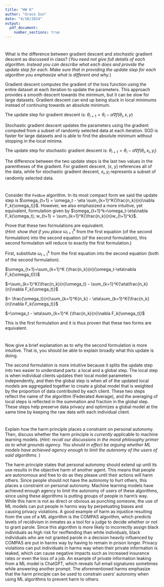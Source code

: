 ```yaml
---
title: "HW 6"
author: "Grace Sun"
date: "4/10/2024"
output: 
  pdf_document:
    number_sections: true
---
```


# 

What is the difference between gradient descent and *stochastic* gradient descent as discussed in class? (*You need not give full details of each algorithm. Instead you can describe what each does and provide the update step for each. Make sure that in providing the update step for each algorithm you emphasize what is different and why.*)

Gradient descent computes the gradient of the loss function using the entire dataset at each iteration to update the parameters. This approach provides a smooth descent towards the minimum, but it can be slow for large datasets. Gradient descent can end up being stuck in local minimums instead of continuing towards an absolute minimum.

The update step for gradient descent is: $\theta_{i+1}=\theta_i-\alpha \nabla f(\theta_i, x, y)$

Stochastic gradient descent updates the parameters using the gradient computed from a subset of randomly selected data at each iteration. SGD is faster for large datasets and is able to find the absolute minimum without stopping in the local minima.

The update step for stochastic gradient descent is: $\theta_{i+1}=\theta_i-\alpha \nabla f(\theta_i, x_i, y_i)$

The difference between the two update steps is the last two values in the parentheses of the gradient. For gradient descent, (x, y) references all of the data, while for stochastic gradient descent, $x_i, y_i$ represents a subset of randomly selected data.

# 

Consider the `FedAve` algorithm. In its most compact form we said the update step is $\omega_{t+1} = \omega_t - \eta \sum_{k=1}^K{\frac{n_k}{n}\nabla F_k(\omega_t)}$. However, we also emphasized a more intuitive, yet equivalent, formulation given by $\omega_{t+1}^k=\omega_t-\eta\nabla F_k(\omega_t); w_{t+1} = \sum_{k=1}^K{\frac{n_k}{n}w_{t+1}^k}$.

Prove that these two formulations are equivalent.\
(*Hint: show that if you place* $\omega_{t+1}^k$ from the first equation (of the second formulation) into the second equation (of the second formulation), this second formulation will reduce to exactly the first formulation.)

First, substitute $\omega_{t+1}^k$ from the first equation into the second equation (both of the second formulation).

$\omega_{t+1}=\sum_{k=1}^K {\frac{n_k}{n}(\omega_t-\eta\nabla F_k(\omega_t))}$

$=\sum_{k=1}^K{\frac{n_k}{n}\omega_t} - \sum_{k=1}^K{\eta\frac{n_k}{n}\nabla F_k(\omega_t)}$

$= \frac{\omega_t}{n}\sum_{k=1}^K{n_k} - \eta\sum_{k=1}^K{\frac{n_k}{n}\nabla F_k(\omega_t)}$

$=\omega_t - \eta\sum_{k=1}^K {\frac{n_k}{n}\nabla F_k(\omega_t)}$

This is the first formulation and it is thus proven that these two forms are equivalent.

# 

Now give a brief explanation as to why the second formulation is more intuitive. That is, you should be able to explain broadly what this update is doing.

The second formulation is more intuitive because it splits the update step into two easier to understand parts: a local and a global step. The local step is when individual clients updates their local model parameters independently, and then the global step is when all of the updated local models are aggregated together to create a global model that is weighted by the proportion of data contributed by each client. These two steps reflect the name of the algorithm (Federated Average), and the averaging of local steps is reflected in the summation and fraction in the global step. These steps help preserve data privacy and optimizes a global model at the same time by keeping the raw data with each individual client.

# 

Explain how the harm principle places a constraint on personal autonomy. Then, discuss whether the harm principle is *currently* applicable to machine learning models. (*Hint: recall our discussions in the moral philosophy primer as to what grounds agency. You should in effect be arguing whether ML models have achieved agency enough to limit the autonomy of the users of said algorithms.* )

The harm principle states that personal autonomy should extend up until its use results in the objective harm of another agent. This means that people are autonomous and free to do as they please until their actions will harm others. Since people should not have the autonomy to hurt others, this places a constraint on personal autonomy. Machine learning models have achieved enough agency to limit the autonomy of users of these algorithms, since using these algorithms is putting groups of people in harm's way. While this harm is not as direct or obvious as punching someone, the use of ML models can put people in harms way by perpetuating biases and causing privacy violations. A good example of harm as injustice resulting from the use of a ML algorithm is the COMPAS algorithm, which predicts levels of recidivism in inmates as a tool for a judge to decide whether or not to grant parole. Since this algorithm is more likely to incorrectly assign black individuals as high risk for reoffending than white individuals, black individuals who are not granted parole in a decision heavily influenced by COMPAS are put in harms way by having to remain in prison longer. Privacy violations can put individuals in harms way when their private information is leaked, which can cause negative impacts such as increased insurance rates or even the loss of a job. An example of private information leaking from a ML model is ChatGPT, which reveals full email signatures sometimes while answering another prompt. The aforementioned harms emphasize that the harm principle can be used to constrain users' autonomy when using ML algorithms to prevent harm to others.
